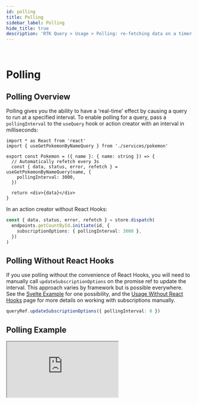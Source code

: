 ```yaml
---
id: polling
title: Polling
sidebar_label: Polling
hide_title: true
description: 'RTK Query > Usage > Polling: re-fetching data on a timer'
---
```


&nbsp;

# Polling

## Polling Overview

Polling gives you the ability to have a 'real-time' effect by causing a query to run at a specified interval. To enable polling for a query, pass a `pollingInterval` to the `useQuery` hook or action creator with an interval in milliseconds:

```tsx title="src/Pokemon.tsx" no-transpile
import * as React from 'react'
import { useGetPokemonByNameQuery } from './services/pokemon'

export const Pokemon = ({ name }: { name: string }) => {
  // Automatically refetch every 3s
  const { data, status, error, refetch } = useGetPokemonByNameQuery(name, {
    pollingInterval: 3000,
  })

  return <div>{data}</div>
}
```

In an action creator without React Hooks:

```ts no-transpile
const { data, status, error, refetch } = store.dispatch(
  endpoints.getCountById.initiate(id, {
    subscriptionOptions: { pollingInterval: 3000 },
  })
)
```

## Polling Without React Hooks

If you use polling without the convenience of React Hooks, you will need to manually call `updateSubscriptionOptions` on the promise ref to update the interval. This approach varies by framework but is possible everywhere. See the [Svelte Example](./examples#svelte) for one possibility, and the [Usage Without React Hooks](./usage-without-react-hooks.mdx) page for more details on working with subscriptions manually.

```ts no-transpile
queryRef.updateSubscriptionOptions({ pollingInterval: 0 })
```

## Polling Example

<!---->

<iframe
  src="https://codesandbox.io/embed/github/reduxjs/redux-toolkit/tree/master/examples/query/react/polling?fontsize=12&runonclick=1&hidenavigation=1&theme=dark"
  style={{
    width: '100%',
    height: '600px',
    border: 0,
    borderRadius: '4px',
    overflow: 'hidden',
  }}
  title="rtk-query-react-hooks-example"
  allow="geolocation; microphone; camera; midi; vr; accelerometer; gyroscope; payment; ambient-light-sensor; encrypted-media; usb"
  sandbox="allow-modals allow-forms allow-popups allow-scripts allow-same-origin"
></iframe>
